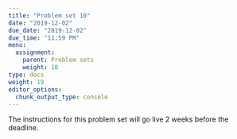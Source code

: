 ```yaml
---
title: "Problem set 10"
date: "2019-12-02"
due_date: "2019-12-02"
due_time: "11:59 PM"
menu:
  assignment:
    parent: Problem sets
    weight: 10
type: docs
weight: 19
editor_options: 
  chunk_output_type: console
---
```


The instructions for this problem set will go live 2 weeks before the deadline.
